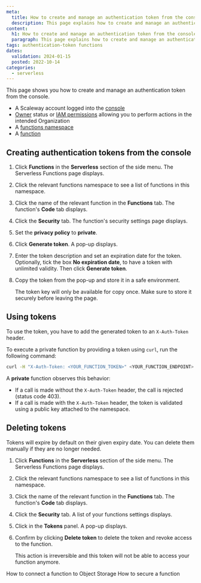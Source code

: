 ```yaml
---
meta:
  title: How to create and manage an authentication token from the console
  description: This page explains how to create and manage an authentication token from the console
content:
  h1: How to create and manage an authentication token from the console
  paragraph: This page explains how to create and manage an authentication token from the console
tags: authentication-token functions
dates:
  validation: 2024-01-15
  posted: 2022-10-14
categories:
  - serverless
---
```


This page shows you how to create and manage an authentication token from the console.

<Macro id="requirements" />

- A Scaleway account logged into the [console](https://console.scaleway.com)
- [Owner](/identity-and-access-management/iam/concepts/#owner) status or [IAM permissions](/identity-and-access-management/iam/concepts/#permission) allowing you to perform actions in the intended Organization
- A [functions namespace](/serverless/functions/how-to/create-a-function/)
- A [function](/serverless/functions/how-to/create-a-function/)

## Creating authentication tokens from the console

1. Click **Functions** in the **Serverless** section of the side menu. The Serverless Functions page displays.

2. Click the relevant functions namespace to see a list of functions in this namespace.

3. Click the name of the relevant function in the **Functions** tab. The function's **Code** tab displays.

4. Click the **Security** tab. The function's security settings page displays.

5. Set the **privacy policy** to **private**.

6. Click **Generate token**. A pop-up displays.

    <Lightbox src="scaleway-functions-generate-token.webp" alt="" />

7. Enter the token description and set an expiration date for the token. Optionally, tick the box **No expiration date**, to have a token with unlimited validity. Then click **Generate token**.

8. Copy the token from the pop-up and store it in a safe environment.

    <Message type="important">

    The token key will only be available for copy once. Make sure to store it securely before leaving the page.

    </Message>

## Using tokens

To use the token, you have to add the generated token to an `X-Auth-Token` header.

To execute a private function by providing a token using `curl`, run the following command:

```bash
curl -H "X-Auth-Token: <YOUR_FUNCTION_TOKEN>" <YOUR_FUNCTION_ENDPOINT>
```

A **private** function observes this behavior:

* If a call is made without the `X-Auth-Token` header, the call is rejected (status code 403).
* If a call is made with the `X-Auth-Token` header, the token is validated using a public key attached to the namespace.

## Deleting tokens

Tokens will expire by default on their given expiry date. You can delete them manually if they are no longer needed.

1. Click **Functions** in the **Serverless** section of the side menu. The Serverless Functions page displays.

2. Click the relevant functions namespace to see a list of functions in this namespace.

3. Click the name of the relevant function in the **Functions** tab. The function's **Code** tab displays.

4. Click the **Security** tab. A list of your functions settings displays.

5. Click <Icon name="delete" /> in the **Tokens** panel. A pop-up displays.

6. Confirm by clicking **Delete token** to delete the token and revoke access to the function.

    <Message type="important">

    This action is irreversible and this token will not be able to access your function anymore.

    </Message>


<Navigation title="See also">
  <PreviousButton to="/serverless/functions/how-to/create-a-functions-namespace/">How to connect a function to Object Storage</PreviousButton>
  <NextButton to="/serverless/functions/how-to/secure-a-function/">How to secure a function</NextButton>
</Navigation>